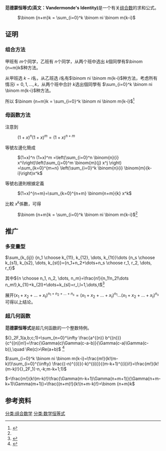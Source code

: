 '''范德蒙恒等式(英文：Vandermonde's Identity)'''是一个有关[[组合数|组合数]]的求和公式。

: <math>\binom {n+m}k = \sum_{i=0}^k \binom ni \binom m{k-i}</math>

==证明==
===组合方法===
甲班有 <math>m</math>个同学，乙班有 <math>n</math>个同学，从两个班中选出 <math>k</math>個同學有<math>\binom {n+m}k</math>种方法。

从甲班选 <math>k-i</math>名，从乙班选 <math>i</math>名有<math>\binom ni \binom m{k-i}</math>种方法，考虑所有情况<math>i=0,1,\ldots,k</math>，从两个班中合計 <math>k</math>选出個同學有 <math>\sum_{i=0}^k \binom ni \binom m{k-i}</math>种方法。

所以 <math>\binom {n+m}k = \sum_{i=0}^k \binom ni \binom m{k-i}</math><ref name="model">{{cite journal|author=李松槐 杨伏香|year=1999|title=用数学模型证明范得蒙(Vandermonde)恒等式|journal=河南教育学院学报(自然科学版)|issue=2|url=http://www.cnki.com.cn/Article/CJFDTOTAL-HLKB199902007.htm}}</ref>

===母函数方法===
注意到

: <math>(1+x)^n (1+x)^m=(1+x)^{n+m}</math>

等號左邊化簡成

: <math>(1+x)^n (1+x)^m
=\left(\sum_{i=0}^n \binom{n}{i} x^i\right)\left(\sum_{j=0}^m \binom{m}{j} x^j \right)
=\sum_{k=0}^{m+n} \left(\sum_{i=0}^k \binom{n}{i} \binom{m}{k-i}\right)x^k</math>

等號右邊則根據定義

: <math>(1+x)^{n+m}=\sum_{k=0}^{n+m} \binom{n+m}{k} x^k</math>

比較 <math>x^k</math>係數，可得

: <math>\binom {n+m}k = \sum_{i=0}^k \binom ni \binom m{k-i}</math><ref name="model" />

==推广==
===多变量型===
<math>\sum_{k_{ij}} {n_1 \choose k_{11}, k_{12}, \dots, k_{1t}}\dots {n_s \choose k_{s1}, k_{s2}, \dots, k_{st}}={n_1+n_2+\dots+n_s \choose r_1, r_2, \dots, r_t}</math>

其中<math>{n \choose n_1, n_2, \dots, n_m}=\frac{n!}{n_1!n_2!\dots n_m!},k_{1l}+k_{2l}+\dots+k_{sl}=r_l,l=1,\dots,t</math><ref>{{cite journal | author=Hac`ene Belbachir | year=2014 | title=A combinatorial contribution to the multinomial Chu-Vandermonde convolution |  publisher=RECITS Laboratory | url=https://www.researchgate.net/profile/Hacene_Belbachir/publication/290448343_A_combinatorial_contribution_to_the_multinomial_Chu-Vandermonde_convolution/links/569957ad08aeeea985947190/A-combinatorial-contribution-to-the-multinomial-Chu-Vandermonde-convolution.pdf }}</ref>

展开<math>(x_1+x_2+\dots+x_t)^{n_1+n_2+\dots+n_s}=(x_1+x_2+\dots+x_t)^{n_1}\dots (x_1+x_2+\dots+x_t)^{n_s}</math>可得以上结论。
===超几何函数===
{{main|超几何函数}}
'''范德蒙恒等式'''是超几何函数的一个整数特例。

<math>{}_2F_1(a,b;c;1)=\sum_{n=0}^\infty \frac{a^{(n)} b^{(n)}}{c^{(n)}n!}=\frac{\Gamma(c)\Gamma(c-a-b)}{\Gamma(c-a)\Gamma(c-b)},\quad \Re(c)>\Re(a+b)</math>
<ref>{{cite book | last=Bailey | first=W.N. | year=1935 | title=Generalized Hypergeometric Series | publisher=Cambridge University Press | url=http://plouffe.fr/simon/math/Bailey%20W.N.%20Generalized%20Hypergeometric%20Series%20%281964%29%28L%29%28T%29%2859s%29.pdf | ref=harv | access-date=2018-06-12 | archive-url=https://web.archive.org/web/20170624164738/http://plouffe.fr/simon/math/Bailey%20W.N.%20Generalized%20Hypergeometric%20Series%20(1964)(L)(T)(59s).pdf | archive-date=2017-06-24 | dead-url=yes }}</ref>

<math>\sum_{i=0}^k \binom ni \binom m{k-i}=\frac{m!}{k!(m-k)!}\sum_{i=0}^{\infty} \frac{(-n)^{(i)}(-k)^{(i)}}{(m-k+1)^{(i)}i!}=\frac{m!}{k!(m-k)!}{}_2F_1(-n,-k;m-k+1;1)</math>

<math>=\frac{m!}{k!(m-k)!}\frac{\Gamma(m-k+1)\Gamma(n+m+1)}{\Gamma(n+m-k+1)\Gamma(m+1)}=\frac{(n+m)!}{k!(n+m-k)!}=\binom {n+m}k</math>

==参考资料==
{{reflist}}

[[分类:组合数学|分类:组合数学]]
[[分类:数学恒等式|分类:数学恒等式]]